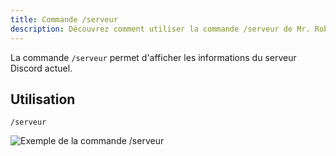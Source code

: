 ```yaml
---
title: Commande /serveur
description: Découvrez comment utiliser la commande /serveur de Mr. Robøt.
---
```


La commande `/serveur` permet d'afficher les informations du serveur Discord actuel.

## Utilisation

```
/serveur
```

![Exemple de la commande /serveur](https://i.thomasbnt.dev/i/4xq9s.png)